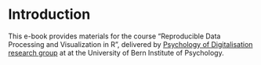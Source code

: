 # Introduction {.unnumbered}

This e-book provides materials for the course "Reproducible Data Processing and Visualization in R", delivered by [Psychology of Digitalisation research group](https://www.dig.psy.unibe.ch/) at at the University of Bern Institute of Psychology.
